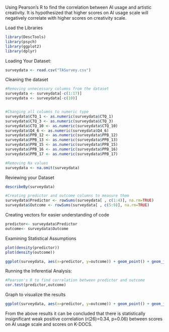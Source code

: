
Using Pearson's R to find the correlation between AI usage and artistic creativity. It is hypothesized that higher scores on AI usage scale will negatively correlate with higher scores on creativity scale. 

Load the Libraries 

```{r}
library(DescTools)
library(psych)
library(ggplot2)
library(dplyr)
```


Loading Your Dataset:

```{r}
surveydata <- read.csv("TASurvey.csv")

```

Cleaning the dataset
```{r}
#Removing unnecessary columns from the dataset
surveydata <- surveydata[-c(1:17)]
surveydata <- surveydata[-c(10)]
```


```{r}

```


```{r}
#Changing all columns to numeric type
surveydata$CTQ_1 <- as.numeric(surveydata$CTQ_1)
surveydata$CTQ_3 <- as.numeric(surveydata$CTQ_3)
surveydata$CTQ_10 <- as.numeric(surveydata$CTQ_10)
surveydata$Q4_6 <- as.numeric(surveydata$Q4_6)
surveydata$PPB_12 <- as.numeric(surveydata$PPB_12)
surveydata$PPB_13 <- as.numeric(surveydata$PPB_13)
surveydata$PPB_15 <- as.numeric(surveydata$PPB_15)
surveydata$PPB_16 <- as.numeric(surveydata$PPB_16)
surveydata$PPB_17 <- as.numeric(surveydata$PPB_17)
```
```{r}
#Removing Na values
surveydata <- na.omit(surveydata)
```


Reviewing your Dataset
```{r}
describeBy(surveydata)
```


```{r}
#Creating predictor and outcome columns to measure them
surveydata$Predictor <- rowSums(surveydata[ , c(1:4)], na.rm=TRUE)
surveydata$Outcome <- rowSums(surveydata[ , c(5:9)], na.rm=TRUE)
```


Creating vectors for easier understanding of code

```{r}
predictor<- surveydata$Predictor
outcome<- surveydata$Outcome
```

Examining Statistical Assumptions

```{r}
plot(density(predictor))
plot(density(outcome))

ggplot(surveydata, aes(x=predictor, y=outcome)) + geom_point() + geom_jitter() + ggtitle("Correlation between predictor and outcome") + labs(y=" outcome", x = "predictor")
```

Running the Inferential Analysis:
```{r}
#Pearson's R to find correlation between predictor and outcome
cor.test(predictor,outcome) 
```


Graph to visualize the results

```{r}
ggplot(surveydata, aes(x=predictor, y=outcome)) + geom_point() + geom_jitter() + ggtitle("Correlation analysis between AI usage and Creativity") + labs(y=" Creativity", x = "AI Usage")
```


From the above results it can be concluded that there is statistically insignificant weak positive correlation (r(26)=0.34, p=0.06) between scores on AI usage scale and scores on K-DOCS. 






